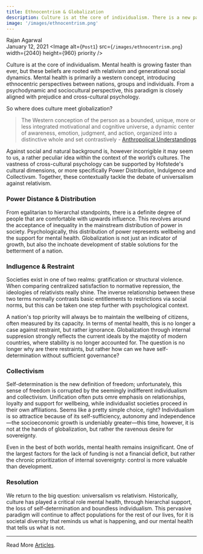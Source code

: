 ```yaml
---
title: Ethnocentrism & Globalization
description: Culture is at the core of individualism. There is a new paradigm for mental health in the world, but these beliefs are rooted with relativism and generational social dynamics...
image: '/images/ethnocentrism.png'
---
```


Rajan Agarwal<br/>
January 12, 2021
<Image
  alt={`Post1`}
  src={`/images/ethnocentrism.png`}
  width={2040}
  height={960}
  priority
/>

Culture is at the core of individualism. Mental health is growing faster than ever, but these beliefs are rooted with relativism and generational social dynamics. Mental health is primarily a western concept, introducing ethnocentric perspectives between nations, groups and individuals. From a psychodynamic and sociocultural perspective, this paradigm is closely aligned with prejudice and cross-cultural psychology.

So where does culture meet globalization? 

> The Western conception of the person as a bounded, unique, more or less integrated motivational and cognitive universe, a dynamic center of awareness, emotion, judgment, and action, organized into a distinctive whole and set contrastively - [Anthropolical Understandings](https://samirchopra.com/2012/06/02/geertz-the-anthropological-understanding-and-persons/)

Against social and natural background is, however incorrigible it may seem to us, a rather peculiar idea within the context of the world’s cultures. The vastness of cross-cultural psychology can be supported by Hofstede's cultural dimensions, or more specifically Power Distribution, Indulgence and Collectivsm. Together, these contextually tackle the debate of universalism against relativism.

### Power Distance & Distribution

From egalitarian to hierarchal standpoints, there is a definite degree of people that are comfortable with upwards influence. This revolves around the acceptance of inequality in the mainstream distribution of power in society. Psychologically, this distribution of power represents wellbeing and the support for mental health. Globalization is not just an indicator of growth, but also the inchoate development of stable solutions for the betterment of a nation.

### Indlugence & Restraint

Societies exist in one of two realms: gratification or structural violence. When comparing centralized satisfaction to normative repression, the ideologies of relativists really shine. The inverse relationship between these two terms normally contrasts basic entitlements to restrictions via social norms, but this can be taken one step further with psychological context. 

A nation's top priority will always be to maintain the wellbeing of citizens, often measured by its capacity. In terms of mental health, this is no longer a case against restraint, but rather ignorance. Globalization through internal suppresion strongly reflects the current ideals by the majotity of modern countries, where stability is no longer accounted for. The question is no longer why are there restraints, but rather how can we have self-determination without sufficient governance? 

### Collectivism

Self-determination is the new definition of freedom; unfortunately, this sense of freedom is corrupted by the seemingly indifferent individualism and collectivism. Unification often puts omre emphasis on relationships, loyalty and support for wellbeing, while individualist societies proceed in their own affiliations. Seems like a pretty simple choice, right? Individualism is so attractice because of its self-sufficiency, autonomy and independence—the socioeconomic growth is undeniably greater—this time, however, it is not at the hands of globalization, but rather the ravenous desire for sovereignty. 

Even in the best of both worlds, mental health remains insignificant. One of the largest factors for the lack of funding is not a financial deficit, but rather the chronic prioritization of internal sovereignty: control is more valuable than development. 

### Resolution

We return to the big question: universalism vs relativism. Historically, culture has played a critical role mental health, through hierarchal support, the loss of self-determination and boundless individualism. This pervasive paradigm will continue to affect populations for the rest of our lives, for it is societal diversity that reminds us what is happening, and our mental health that tells us what is not. 

------

Read More [Articles](/explore).